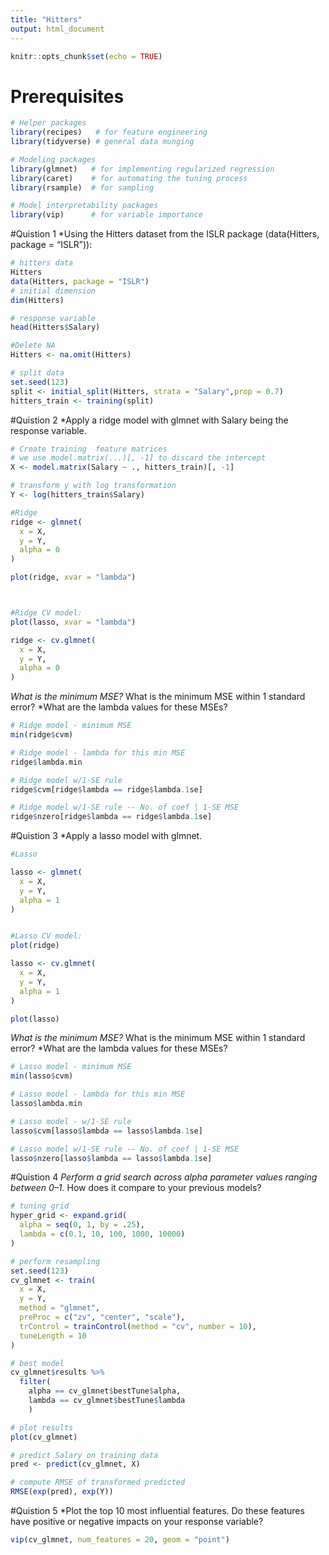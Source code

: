 ```yaml
---
title: "Hitters"
output: html_document
---
```


```r
knitr::opts_chunk$set(echo = TRUE)
```

# Prerequisites


```r
# Helper packages
library(recipes)   # for feature engineering
library(tidyverse) # general data munging

# Modeling packages
library(glmnet)   # for implementing regularized regression
library(caret)    # for automating the tuning process
library(rsample)  # for sampling

# Model interpretability packages
library(vip)      # for variable importance


```

#Quistion 1
*Using the Hitters dataset from the ISLR package (data(Hitters, package = "ISLR")):
```r
# hitters data
Hitters
data(Hitters, package = "ISLR")
# initial dimension
dim(Hitters)

# response variable
head(Hitters$Salary)

#Delete NA
Hitters <- na.omit(Hitters)

# split data
set.seed(123)
split <- initial_split(Hitters, strata = "Salary",prop = 0.7)
hitters_train <- training(split)

```
#Quistion 2
*Apply a ridge model with glmnet with Salary being the response variable.

```r
# Create training  feature matrices
# we use model.matrix(...)[, -1] to discard the intercept
X <- model.matrix(Salary ~ ., hitters_train)[, -1]

# transform y with log transformation
Y <- log(hitters_train$Salary)

#Ridge
ridge <- glmnet(
  x = X,
  y = Y,
  alpha = 0
)

plot(ridge, xvar = "lambda")



#Ridge CV model:
plot(lasso, xvar = "lambda")

ridge <- cv.glmnet(
  x = X,
  y = Y,
  alpha = 0
)

```
*What is the minimum MSE?
*What is the minimum MSE within 1 standard error?
*What are the lambda values for these MSEs?
```r
# Ridge model - minimum MSE
min(ridge$cvm)

# Ridge model - lambda for this min MSE
ridge$lambda.min 

# Ridge model w/1-SE rule
ridge$cvm[ridge$lambda == ridge$lambda.1se]

# Ridge model w/1-SE rule -- No. of coef | 1-SE MSE
ridge$nzero[ridge$lambda == ridge$lambda.1se]
```

#Quistion 3
*Apply a lasso model with glmnet.

```r
#Lasso

lasso <- glmnet(
  x = X,
  y = Y,
  alpha = 1
)


#Lasso CV model:
plot(ridge)

lasso <- cv.glmnet(
  x = X,
  y = Y,
  alpha = 1
)

plot(lasso)
```
*What is the minimum MSE?
*What is the minimum MSE within 1 standard error?
*What are the lambda values for these MSEs?
```r
# Lasso model - minimum MSE
min(lasso$cvm)       

# Lasso model - lambda for this min MSE
lasso$lambda.min 

# Lasso model - w/1-SE rule
lasso$cvm[lasso$lambda == lasso$lambda.1se]

# Lasso model w/1-SE rule -- No. of coef | 1-SE MSE
lasso$nzero[lasso$lambda == lasso$lambda.1se]
```

#Quistion 4
*Perform a grid search across alpha parameter values ranging between 0–1.
*How does it compare to your previous models?
```r
# tuning grid
hyper_grid <- expand.grid(
  alpha = seq(0, 1, by = .25),
  lambda = c(0.1, 10, 100, 1000, 10000)
)

# perform resampling
set.seed(123)
cv_glmnet <- train(
  x = X,
  y = Y,
  method = "glmnet",
  preProc = c("zv", "center", "scale"),
  trControl = trainControl(method = "cv", number = 10),
  tuneLength = 10
)

# best model
cv_glmnet$results %>%
  filter(
    alpha == cv_glmnet$bestTune$alpha,
    lambda == cv_glmnet$bestTune$lambda
    )

# plot results
plot(cv_glmnet)

# predict Salary on training data
pred <- predict(cv_glmnet, X)

# compute RMSE of transformed predicted
RMSE(exp(pred), exp(Y))
```


#Quistion 5
*Plot the top 10 most influential features. Do these features have positive or negative impacts on your response variable?

```r
vip(cv_glmnet, num_features = 20, geom = "point")
```
